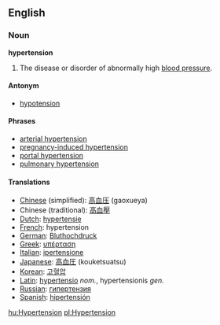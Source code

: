==English==

===Noun===
{{Wikipedia}}
'''hypertension'''

#The disease or disorder of abnormally high [[blood pressure]].

====Antonym====
*[[hypotension]]

====Phrases====
*[[arterial hypertension]]
*[[pregnancy-induced hypertension]]
*[[portal hypertension]]
*[[pulmonary hypertension]]

====Translations====
*[[Chinese]] (simplified): [[高血压]] (gaoxueya)
*Chinese (traditional): [[高血壓]]
*[[Dutch]]: [[hypertensie]]
*[[French]]: hypertension
*[[German]]: [[Bluthochdruck]]
*[[Greek]]: [[υπέρταση]]
*[[Italian]]: [[ipertensione]]
*[[Japanese]]: [[高血圧]] (kouketsuatsu)
*[[Korean]]: [[고혈압]]
*[[Latin]]: [[hypertensio]] ''nom.'', hypertensionis ''gen.''
*[[Russian]]: [[гипертензия]]
*[[Spanish]]: [[hipertensión]]

[[hu:Hypertension]]
[[pl:Hypertension]]